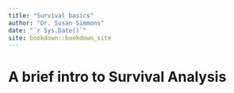 ```yaml
--- 
title: "Survival basics"
author: "Dr. Susan Simmons"
date: "`r Sys.Date()`"
site: bookdown::bookdown_site
---
```


# A brief intro to Survival Analysis

